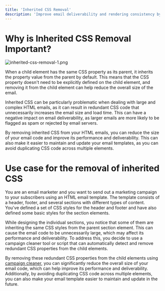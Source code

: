 ```yaml
---
title: 'Inherited CSS Removal'
description: 'Improve email deliverability and rendering consistency by removing inherited CSS from your HTML emails. Optimize your email design and avoid display issues across different clients and devices.'
---
```

# Why is Inherited CSS Removal Important?

![inherited-css-removal-1.png](/images/inherited-css-removal-1.png)

When a child element has the same CSS property as its parent, it inherits the property value from the parent by default. This means that the CSS property doesn't need to be explicitly defined on the child element, and removing it from the child element can help reduce the overall size of the email.

Inherited CSS can be particularly problematic when dealing with large and complex HTML emails, as it can result in redundant CSS code that unnecessarily increases the email size and load time. This can have a negative impact on email deliverability, as larger emails are more likely to be flagged as spam or rejected by email servers.

By removing inherited CSS from your HTML emails, you can reduce the size of your email code and improve its performance and deliverability. This can also make it easier to maintain and update your email templates, as you can avoid duplicating CSS code across multiple elements.

# Use case for the removal of inherited CSS
<Note>
You are an email marketer and you want to send out a marketing campaign to your subscribers using an HTML email template. The template consists of a header, footer, and several sections with different types of content. You've defined a set of CSS styles for the header and footer and have also defined some basic styles for the section elements.
 
While designing the individual sections, you notice that some of them are inheriting the same CSS styles from the parent section element. This can cause the email code to be unnecessarily large, which may affect its performance and deliverability. To address this, you decide to use a campaign cleaner tool or script that can automatically detect and remove redundant CSS properties from the child elements.
 
By removing these redundant CSS properties from the child elements using [campaign cleaner](https://campaigncleaner.com), you can significantly reduce the overall size of your email code, which can help improve its performance and deliverability. Additionally, by avoiding duplicating CSS code across multiple elements, you can also make your email template easier to maintain and update in the future.
</Note>